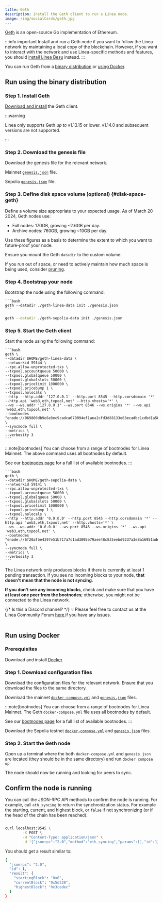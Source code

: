 ```yaml
---
title: Geth
description: Install the Geth client to run a Linea node.
image: /img/socialCards/geth.jpg
---
```




[Geth](https://geth.ethereum.org/) is an open-source Go implementation of Ethereum.

:::info important
Install and run a Geth node if you want to follow the Linea network by 
maintaining a local copy of the blockchain. However, if you want to interact with the network and use
Linea-specific methods and features, you should [install Linea Besu](./linea-besu.mdx) instead.
:::

You can run Geth from a [binary distribution](#run-using-the-binary-distribution) or [using Docker](#run-using-docker).

## Run using the binary distribution

### Step 1. Install Geth

[Download and install](https://geth.ethereum.org/docs/getting-started/installing-geth) the Geth client. 

:::warning

Linea only supports Geth _up to_ v1.13.15 or lower. v1.14.0 and subsequent versions are not 
supported. 

:::

### Step 2. Download the genesis file

Download the genesis file for the relevant network.

<Tabs groupId="networks" className="my-tabs">
  <TabItem value="mainnet" label="Mainnet">
  
  Mainnet [`genesis.json`](pathname:///files/geth/mainnet/genesis.json) file.
  
  </TabItem>
  <TabItem value="Linea Sepolia" label="Linea Sepolia">
  
  Sepolia [`genesis.json`](pathname:///files/geth/sepolia/genesis.json) file.
  
  </TabItem>
</Tabs>

### Step 3. Define disk space volume (optional) \{#disk-space-geth}

Define a volume size appropriate to your expected usage. As of March 20 2024, Geth nodes use:
- Full nodes: 170GB, growing ~2.6GB per day.
- Archive nodes: 760GB, growing ~10GB per day.

Use these figures as a basis to determine the extent to which you want to future-proof your node.

Ensure you mount the Geth `datadir` to the custom volume.

If you run out of space, or need to actively maintain how much space is being used, consider
[pruning](https://geth.ethereum.org/docs/fundamentals/pruning).

<VolumeCreation />

### Step 4. Bootstrap your node

Bootstrap the node using the following command:

<Tabs groupId="networks" className="my-tabs">
  <TabItem value="mainnet" label="Mainnet">
  
    ```bash
    geth --datadir ./geth-linea-data init ./genesis.json
    ```
  
  </TabItem>
  
  <TabItem value="Linea Sepolia" label="Linea Sepolia">
  
  ```bash
  geth --datadir ./geth-sepolia-data init ./genesis.json
  ```
  
  </TabItem>
</Tabs>

### Step 5. Start the Geth client

Start the node using the following command:

<Tabs groupId="networks" className="my-tabs">
  <TabItem value="mainnet" label="Mainnet">
  
    ```bash
    geth \
    --datadir $HOME/geth-linea-data \
    --networkid 59144 \
    --rpc.allow-unprotected-txs \
    --txpool.accountqueue 50000 \
    --txpool.globalqueue 50000 \
    --txpool.globalslots 50000 \
    --txpool.pricelimit 1000000 \
    --txpool.pricebump 1 \
    --txpool.nolocals \
    --http --http.addr '127.0.0.1' --http.port 8545 --http.corsdomain '*' --http.api 'web3,eth,txpool,net' --http.vhosts='*' \
    --ws --ws.addr '127.0.0.1' --ws.port 8546 --ws.origins '*' --ws.api 'web3,eth,txpool,net' \
    --bootnodes "enode://069800db9e6e0ec9cadca670994ef1aea2cfd3d88133e63ecadbc1cdbd1a5847b09838ee08d8b5f02a9c32ee13abeb4d4104bb5514e5322c9d7ee19f41ff3e51@3.132.73.210:31002,enode://a8e03a71eab12ec4b47bb6e19169d8e4dc7a58373a2476969bbe463f2dded6003037fa4dd5f71e15027f7fc8d7340956fbbefed67ddd116ac19a7f74da034b61@3.132.73.210:31003,enode://97706526cf79df9d930003644f9156805f6c8bd964fc79e083444f7014ce10c9bdd2c5049e63b58040dca1d4c82ebef970822198cf0714de830cff4111534ff1@18.223.198.165:31004,enode://24e1c654a801975a96b7f54ebd7452ab15777fc635c1db25bdbd4425fdb04e7f4768e9e838a87ab724320a765e41631d5d37758c933ad0e8668693558125c8aa@18.223.198.165:31000,enode://27010891d960f73d272a553f72b6336c6698db3ade98d631f09c764e57674a797be5ebc6829ddbb65ab564f439ebc75215d20aa98b6f351d12ea623e7d139ac3@3.132.73.210:31001,enode://228e1b8a4931e46f383e30721dac21fb8fb4e5e1b32c870e13b25478c82db3dc1cd9e7ceb93d302a766466b55638cc9c5cbfc43aa48fa41ced19baf365951f76@3.1.142.64:31002,enode://c22eb0d40fc3ad5ea710aeddea906567778166bfe18c157955e8c39b23a46c45db18a0fa2ba07f2b64c81178a8c796aec2a29151533920ead06fcdfc6d8d03c6@47.128.192.57:31004,enode://8ce733abe39fd7ae0a278b9893f85c1193c611a3886168690dd843435460f22cc4d61f9e8d0ace7f5905836a665319a31cccdaacdada2acc69972c382ecce7db@3.1.142.64:31003,enode://b7c1b2bed65a855f7a2104aac9a14674dfdf018fdac763415b373b29ce18cdb81d36328ba4e5c9f12629f3a50c3e8f9ee048f22dbdbe93a82813da89c6b81334@51.20.235.126:31004,enode://95270e0550848a72fb141cf27f1c4ea10714edde365b411dc0fa06c81c0f282ce155eb9fa472b6b8bb9ee98395eeaf4c5a7b02a01fe58b37ea98ba152eda4c37@13.50.94.193:31000,enode://72013391755f24f08567b932feeeec4c893c06e0b1fb480890c83bf87fd277ad86a5ab9cb586db9ae9970371a2f8cb0c96f6c9f69045abca0fb801db7f047138@51.20.235.126:31001" \
    --syncmode full \
    --metrics \
    --verbosity 3
    ```

  :::note[bootnodes]
  You can choose from a range of bootnodes for Linea Mainnet. The above command uses 
  all bootnodes by default.

  See our [bootnodes page](bootnodes.mdx) for a full list of available bootnodes.
  :::
  
  </TabItem>
  <TabItem value="Linea Sepolia" label="Linea Sepolia">
  
    ```bash
    geth \
    --datadir $HOME/geth-sepolia-data \
    --networkid 59141 \
    --rpc.allow-unprotected-txs \
    --txpool.accountqueue 50000 \
    --txpool.globalqueue 50000 \
    --txpool.globalslots 50000 \
    --txpool.pricelimit 1000000 \
    --txpool.pricebump 1 \
    --txpool.nolocals \
    --http --http.addr '0.0.0.0' --http.port 8545 --http.corsdomain '*' --http.api 'web3,eth,txpool,net' --http.vhosts='*' \
    --ws --ws.addr '0.0.0.0' --ws.port 8546 --ws.origins '*' --ws.api 'web3,eth,txpool,net' \
    --bootnodes "enode://6f20afbe4397e51b717a7c1ad3095e79aee48c835eebd9237a3e8a16951ade1fe0e66e981e30ea269849fcb6ba03d838da37f524fabd2a557474194a2e2604fa@18.221.100.27:31002,enode://ce1e0d8e0500cb5c0ac56bdcdafb2d6320c3a2c5125b5ccf12f5dfc9b47ee74acbcafc32559017613136c9c36a0ce74ba4f83b7fb8244f099f3b15708d9d3129@3.23.75.47:31000,enode://1b026a5eb0ae74300f58987d235ef0e3a550df963345cb3574be3b0b54378bd11f14dfd515a8976f2c2d2826090e9507b8ccc24f896a9ffffffcabcfd996a733@3.129.120.128:31001" \
    --syncmode full \
    --metrics \
    --verbosity 3
    ```
  </TabItem>
</Tabs>

The Linea network only produces blocks if there is currently at least 1 pending transaction. If you see no incoming blocks
to your node, **that doesn't mean that the node is not syncing**.

**If you don't see any incoming blocks**, check and make sure that you have **at least one peer from the bootnodes**;
otherwise, you might not be connected to the Linea network.

<aside>
  {/* Is this a Discord channel? */}
  💡 Please feel free to contact us at the Linea Community Forum <a href="https://community.linea.build/c/developer-support/5">
    here
  </a> if you have any issues.
</aside>
<br />

## Run using Docker

### Prerequisites

Download and install [Docker](https://www.docker.com/products/docker-desktop/).

### Step 1. Download configuration files

Download the configuration files for the relevant network. Ensure that you download the files to the same directory.

<Tabs groupId="networks" className="my-tabs">
  <TabItem value="mainnet" label="Mainnet">
  
  Download the mainnet [`docker-compose.yml`](pathname:///files/geth/mainnet/docker-compose.yml) and [`genesis.json`](pathname:///files/geth/mainnet/genesis.json)
  files.

  :::note[bootnodes]
  You can choose from a range of bootnodes for Linea Mainnet. The Geth `docker-compose.yml`
  file uses all bootnodes by default. 

  See our [bootnodes page](bootnodes.mdx) for a full list of available bootnodes.
  :::
  
  </TabItem>
  <TabItem value="Linea Sepolia" label="Linea Sepolia">
  
  Download the Sepolia testnet [`docker-compose.yml`](pathname:///files/geth/sepolia/docker-compose.yml) and [`genesis.json`](pathname:///files/geth/sepolia/genesis.json)
  files.
  
  </TabItem>
</Tabs>

### Step 2. Start the Geth node

Open up a terminal where the both `docker-compose.yml` and `genesis.json` are located (they should be in the same directory)
and run `docker compose up`

The node should now be running and looking for peers to sync.

## Confirm the node is running

You can call the JSON-RPC API methods to confirm the node is running. For example, call
`eth_syncing` to return the synchronization status.
For example the starting, current, and highest block, or `false` if not synchronizing (or if the head of the chain has been reached).

```bash

curl localhost:8545 \
        -X POST \
        -H "Content-Type: application/json" \
        -d '{"jsonrpc":"2.0","method":"eth_syncing","params":[],"id":1}'

```

You should get a result similar to:

```bash
{
  "jsonrpc": "2.0",
  "id": 1,
  "result": {
    "startingBlock": "0x0",
    "currentBlock": "0x5d228",
    "highestBlock": "0x3cedec"
  }
}
```
